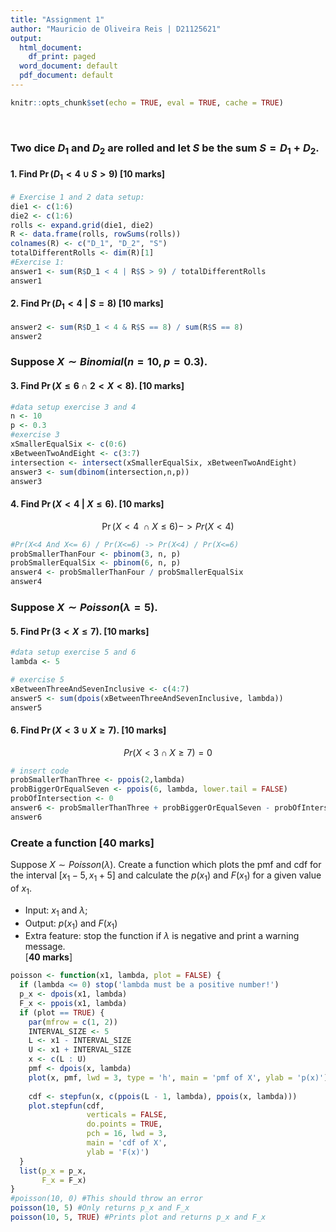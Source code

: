 ```yaml
---
title: "Assignment 1"
author: "Mauricio de Oliveira Reis | D21125621"
output:
  html_document:
    df_print: paged
  word_document: default
  pdf_document: default
---
```


```r
knitr::opts_chunk$set(echo = TRUE, eval = TRUE, cache = TRUE)
```

<br>

### Two dice $D_1$ and $D_2$ are rolled and let $S$ be the sum $S = D_1 + D_2.$
  
#### 1. Find $\Pr(D_1 < 4\ \cup\ S > 9)$ [**10 marks**]  
```r
# Exercise 1 and 2 data setup:
die1 <- c(1:6)
die2 <- c(1:6)
rolls <- expand.grid(die1, die2) 
R <- data.frame(rolls, rowSums(rolls))
colnames(R) <- c("D_1", "D_2", "S")
totalDifferentRolls <- dim(R)[1]
#Exercise 1:
answer1 <- sum(R$D_1 < 4 | R$S > 9) / totalDifferentRolls
answer1
```

#### 2. Find $\Pr(D_1 < 4\ |\ S = 8)$ [**10 marks**]  

```r
answer2 <- sum(R$D_1 < 4 & R$S == 8) / sum(R$S == 8)
answer2
```
  
  

### Suppose $X \sim Binomial(n = 10, p = 0.3).$  
#### 3. Find $\Pr(X \le 6 \cap 2 < X < 8).$ [**10 marks**]  
```r
#data setup exercise 3 and 4
n <- 10
p <- 0.3
#exercise 3
xSmallerEqualSix <- c(0:6)
xBetweenTwoAndEight <- c(3:7)
intersection <- intersect(xSmallerEqualSix, xBetweenTwoAndEight)
answer3 <- sum(dbinom(intersection,n,p))
answer3
```


#### 4. Find $\Pr(X < 4\ |\ X \le 6).$ [**10 marks**]  
$$\Pr(X < 4\ \cap X \le 6) -> Pr(X < 4)$$
```r
#Pr(X<4 And X<= 6) / Pr(X<=6) -> Pr(X<4) / Pr(X<=6) 
probSmallerThanFour <- pbinom(3, n, p)
probSmallerEqualSix <- pbinom(6, n, p)
answer4 <- probSmallerThanFour / probSmallerEqualSix
answer4
```


### Suppose $X \sim Poisson(\lambda = 5).$  
#### 5. Find $\Pr(3 < X \le 7).$ [**10 marks**]  
```r
#data setup exercise 5 and 6
lambda <- 5

# exercise 5
xBetweenThreeAndSevenInclusive <- c(4:7)
answer5 <- sum(dpois(xBetweenThreeAndSevenInclusive, lambda))
answer5
```

#### 6. Find $\Pr(X < 3 \cup X \ge 7).$ [**10 marks**]  
$$ Pr(X < 3 \cap X \ge 7) = 0$$
```r
# insert code
probSmallerThanThree <- ppois(2,lambda)
probBiggerOrEqualSeven <- ppois(6, lambda, lower.tail = FALSE)
probOfIntersection <- 0
answer6 <- probSmallerThanThree + probBiggerOrEqualSeven - probOfIntersection
answer6
```



### Create a function [**40 marks**]

Suppose $X \sim Poisson(\lambda).$ Create a function which plots the pmf and cdf for the interval $[x_1 - 5, x_1 + 5]$ and calculate the $p(x_1)$ and $F(x_1)$ for a given value of $x_1.$

* Input: $x_1$ and $\lambda;$
* Output: $p(x_1)$ and $F(x_1)$
* Extra feature: stop the function if $\lambda$ is negative and print a warning message.   
[**40 marks**]
```r
poisson <- function(x1, lambda, plot = FALSE) {
  if (lambda <= 0) stop('lambda must be a positive number!')
  p_x <- dpois(x1, lambda)
  F_x <- ppois(x1, lambda)
  if (plot == TRUE) {
    par(mfrow = c(1, 2))
    INTERVAL_SIZE <- 5
    L <- x1 - INTERVAL_SIZE
    U <- x1 + INTERVAL_SIZE
    x <- c(L : U)
    pmf <- dpois(x, lambda)
    plot(x, pmf, lwd = 3, type = 'h', main = 'pmf of X', ylab = 'p(x)')
    
    cdf <- stepfun(x, c(ppois(L - 1, lambda), ppois(x, lambda)))
    plot.stepfun(cdf, 
                 verticals = FALSE, 
                 do.points = TRUE, 
                 pch = 16, lwd = 3,
                 main = 'cdf of X',
                 ylab = 'F(x)')
  }  
  list(p_x = p_x,
       F_x = F_x)
}
#poisson(10, 0) #This should throw an error
poisson(10, 5) #Only returns p_x and F_x
poisson(10, 5, TRUE) #Prints plot and returns p_x and F_x
```



